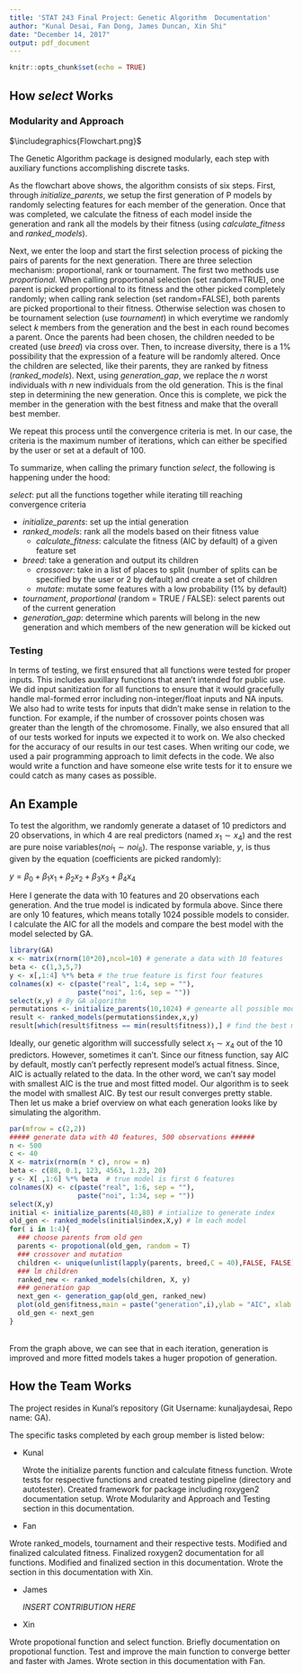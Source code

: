 ```yaml
---
title: 'STAT 243 Final Project: Genetic Algorithm  Documentation'
author: "Kunal Desai, Fan Dong, James Duncan, Xin Shi"
date: "December 14, 2017"
output: pdf_document
---
```


```r
knitr::opts_chunk$set(echo = TRUE)
```

## How $\textit{select}$ Works

### Modularity and Approach

$\includegraphics{Flowchart.png}$

The Genetic Algorithm package is designed modularly, each step with auxiliary functions accomplishing discrete tasks. 

As the flowchart above shows, the algorithm consists of six steps. First, through *initialize_parents*, we setup the first generation of P models by randomly selecting features for each member of the generation. Once that was completed, we calculate the fitness of each model inside the generation and rank all the models by their fitness (using *calculate_fitness* and *ranked_models*). 

Next, we enter the loop and start the first selection process of picking the pairs of parents for the next generation. There are three selection mechanism: proportional, rank or tournament. The first two methods use *proportional.* When calling proportional selection (set random=TRUE), one parent is picked proportional to its fitness and the other picked completely randomly; when calling rank selection (set random=FALSE), both parents are picked proportional to their fitness. Otherwise selection was chosen to be tournament selection (use *tournament*) in which everytime we randomly select $k$ members from the generation and the best in each round becomes a parent. Once the parents had been chosen, the children needed to be created (use *breed*) via cross over. Then, to increase diversity, there is a 1% possibility that the expression of a feature will be randomly altered. Once the children are selected, like their parents, they are ranked by fitness (*ranked_models*). Next, using *generation_gap*, we replace the $n$ worst individuals with $n$ new individuals from the old generation. This is the final step in determining the new generation. Once this is complete, we pick the member in the generation with the best fitness and make that the overall best member. 

We repeat this process until the convergence criteria is met. In our case, the criteria is the maximum number of iterations, which can either be specified by the user or set at a default of 100. 

To summarize, when calling the primary function *select*, the following is happening under the hood:

*select*: put all the functions together while iterating till reaching convergence criteria


* *initialize_parents*: set up the intial generation
* *ranked_models*: rank all the models based on their fitness value
    + *calculate_fitness*: calculate the fitness (AIC by default) of a given feature set
* *breed*: take a generation and output its children
    + *crossover*: take in a list of places to split (number of splits can be specified by the user or 2 by default) and create a set of children
    + *mutate*: mutate some features with a low probability (1% by default)
* *tournament*, *proportional* (random = TRUE / FALSE): select parents out of the current generation
* *generation_gap*: determine which parents will belong in the new generation and which members of the new generation will be kicked out


### Testing

In terms of testing, we first ensured that all functions were tested for proper inputs. This includes auxillary functions that aren't intended for public use. We did input sanitization for all functions to ensure that it would gracefully handle mal-formed error including non-integer/float inputs and NA inputs. We also had to write tests for inputs that didn't make sense in relation to the function. For example, if the number of crossover points chosen was greater than the length of the chromosome. Finally, we also ensured that all of our tests worked for inputs we expected it to work on. We also checked for the accuracy of our results in our test cases. When writing our code, we used a pair programming approach to limit defects in the code. We also would write a function and have someone else write tests for it to ensure we could catch as many cases as possible.   

## An Example

To test the algorithm, we randomly generate a dataset of 10 predictors and 20 observations, in which 4 are real predictors (named $x_{1} \sim x_{4}$) and the rest are pure noise variables($noi_{1} \sim noi_{6}$). The response variable, $y$, is thus given by the equation (coefficients are picked randomly): 

$y= \beta_{0}+ \beta_{1}x_{1} + \beta_{2}x_{2} + \beta_{3}x_{3} + \beta_{4}x_{4}$

Here I generate the data with 10 features and 20 observations each generation. And the true model is indicated by formula above. Since there are only 10 features, which means totally 1024 possible models to consider. I calculate the AIC for all the models and compare the best model with the model selected by GA.

```r
library(GA)
x <- matrix(rnorm(10*20),ncol=10) # generate a data with 10 features
beta <- c(1,3,5,7) 
y <- x[,1:4] %*% beta # the true feature is first four features
colnames(x) <- c(paste("real", 1:4, sep = ""),
                 paste("noi", 1:6, sep = ""))
select(x,y) # By GA algorithm
permutations <- initialize_parents(10,1024) # genearte all possible models
result <- ranked_models(permutations$index,x,y)
result[which(result$fitness == min(result$fitness)),] # find the best model with highest fitness
```

Ideally, our genetic algorithm will successfully select $x_{1} \sim x_{4}$ out of the 10 predictors. However, sometimes it can't. Since our fitness function, say AIC by default, mostly can't perfectly represent model's actual fitness. Since, AIC is actually related to the data. In the other word, we can't say model with smallest AIC is the true and most fitted model. Our algorithm is to seek the model with smallest AIC. By test our result converges pretty stable.\
Then let us make a brief overview on what each generation looks like by simulating the algorithm.

```r
par(mfrow = c(2,2))
##### generate data with 40 features, 500 observations ######
n <- 500
c <- 40
X <- matrix(rnorm(n * c), nrow = n)
beta <- c(88, 0.1, 123, 4563, 1.23, 20)
y <- X[ ,1:6] %*% beta  # true model is first 6 features
colnames(X) <- c(paste("real", 1:6, sep = ""),
                 paste("noi", 1:34, sep = ""))
select(X,y)
initial <- initialize_parents(40,80) # intialize to generate index
old_gen <- ranked_models(initial$index,X,y) # lm each model
for( i in 1:4){ 
  ### choose parents from old gen
  parents <- propotional(old_gen, random = T)
  ### crossover and mutation
  children <- unique(unlist(lapply(parents, breed,C = 40),FALSE, FALSE))
  ### lm children
  ranked_new <- ranked_models(children, X, y)
  ### generation gap
  next_gen <- generation_gap(old_gen, ranked_new)
  plot(old_gen$fitness,main = paste("generation",i),ylab = "AIC", xlab =paste("generation",i))
  old_gen <- next_gen
}
```
\
From the graph above, we can see that in each iteration, generation is improved and more fitted models takes a huger propotion of generation.


\newpage
## How the Team Works

The project resides in Kunal's repository (Git Username: kunaljaydesai, Repo name: GA).

The specific tasks completed by each group member is listed below:


* Kunal 

  Wrote the initialize parents function and calculate fitness function. Wrote tests for respective functions and created testing pipeline (directory and autotester). Created framework for package including roxygen2 documentation setup. Wrote Modularity and Approach and Testing section in this documentation.

* Fan

 Wrote ranked_models, tournament and their respective tests. Modified and finalized calculated fitness. Finalized roxygen2 documentation for all functions. Modified and finalized \textit{Modularity and Approach} section in this documentation. Wrote the \textit{An Example} section in this documentation with Xin.

* James

  *INSERT CONTRIBUTION HERE*

* Xin 

 Wrote propotional function and select function. Briefly documentation on propotional function. Test and improve the main function to converge better and faster with James. Wrote \textit{Example} section in this documentation with Fan.


